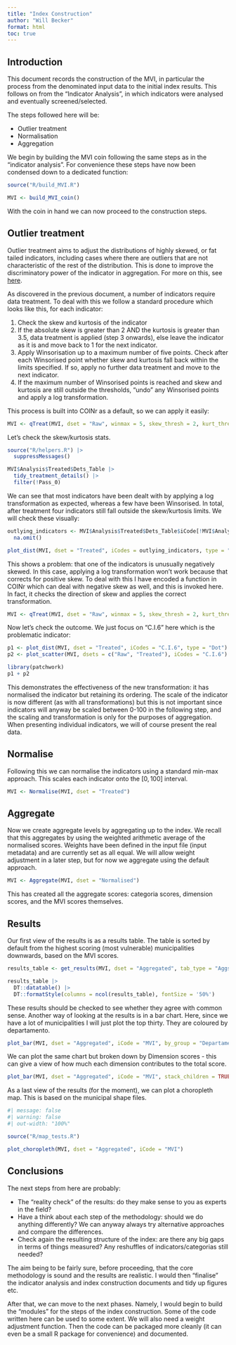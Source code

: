 ```yaml
---
title: "Index Construction"
author: "Will Becker"
format: html
toc: true
---
```


## Introduction

This document records the construction of the MVI, in particular the process from the denominated input data to the initial index results. This follows on from the "Indicator Analysis", in which indicators were analysed and eventually screened/selected.

The steps followed here will be:

- Outlier treatment
- Normalisation
- Aggregation

We begin by building the MVI coin following the same steps as in the "indicator analysis". For convenience these steps have now been condensed down to a dedicated function:

```r
source("R/build_MVI.R")

MVI <- build_MVI_coin()
```

With the coin in hand we can now proceed to the construction steps.

## Outlier treatment

Outlier treatment aims to adjust the distributions of highly skewed, or fat tailed indicators, including cases where there are outliers that are not characteristic of the rest of the distribution. This is done to improve the discriminatory power of the indicator in aggregation. For more on this, see [here](https://bluefoxr.github.io/COINrDoc/data-treatment.html).

As discovered in the previous document, a number of indicators require data treatment. To deal with this we follow a standard procedure which looks like this, for each indicator:

1. Check the skew and kurtosis of the indicator
2. If the absolute skew is greater than 2 AND the kurtosis is greater than 3.5, data treatment is applied (step 3 onwards), else leave the indicator as it is and move back to 1 for the next indicator.
3. Apply Winsorisation up to a maximum number of five points. Check after each Winsorised point whether skew and kurtosis fall back within the limits specified. If so, apply no further data treatment and move to the next indicator.
4. If the maximum number of Winsorised points is reached and skew and kurtosis are still outside the thresholds, "undo" any Winsorised points and apply a log transformation.

This process is built into COINr as a default, so we can apply it easily:

```r
MVI <- qTreat(MVI, dset = "Raw", winmax = 5, skew_thresh = 2, kurt_thresh = 3.5)
```

Let's check the skew/kurtosis stats.

```r
source("R/helpers.R") |>
  suppressMessages()

MVI$Analysis$Treated$Dets_Table |>
  tidy_treatment_details() |>
  filter(!Pass_0)
```

We can see that most indicators have been dealt with by applying a log transformation as expected, whereas a few have been Winsorised. In total, after treatment four indicators still fall outside the skew/kurtosis limits. We will check these visually:

```r
outlying_indicators <- MVI$Analysis$Treated$Dets_Table$iCode[!MVI$Analysis$Treated$Dets_Table$check_SkewKurt2.Pass] |>
  na.omit()

plot_dist(MVI, dset = "Treated", iCodes = outlying_indicators, type = "Dot")
```

This shows a problem: that one of the indicators is unusually negatively skewed. In this case, applying a log transformation won't work because that corrects for positive skew. To deal with this I have encoded a function in COINr which can deal with negative skew as well, and this is invoked here. In fact, it checks the direction of skew and applies the correct transformation.

```r
MVI <- qTreat(MVI, dset = "Raw", winmax = 5, skew_thresh = 2, kurt_thresh = 3.5, f2 = "log_CT_plus")
```
Now let's check the outcome. We just focus on "C.I.6" here which is the problematic indicator:

```r
p1 <- plot_dist(MVI, dset = "Treated", iCodes = "C.I.6", type = "Dot")
p2 <- plot_scatter(MVI, dsets = c("Raw", "Treated"), iCodes = "C.I.6")

library(patchwork)
p1 + p2
```

This demonstrates the effectiveness of the new transformation: it has normalised the indicator but retaining its ordering. The scale of the indicator is now different (as with all transformations) but this is not important since indicators will anyway be scaled between 0-100 in the following step, and the scaling and transformation is only for the purposes of aggregation. When presenting individual indicators, we will of course present the real data.

## Normalise

Following this we can normalise the indicators using a standard min-max approach. This scales each indicator onto the $[0,100]$ interval.

```r
MVI <- Normalise(MVI, dset = "Treated")
```

## Aggregate

Now we create aggregate levels by aggregating up to the index. We recall that this aggregates by using the weighted arithmetic average of the normalised scores. Weights have been defined in the input file (input metadata) and are currently set as all equal. We will allow weight adjustment in a later step, but for now we aggregate using the default approach.

```r
MVI <- Aggregate(MVI, dset = "Normalised")
```

This has created all the aggregate scores: categoria scores, dimension scores, and the MVI scores themselves.

## Results

Our first view of the results is as a results table. The table is sorted by default from the highest scoring (most vulnerable) municipalities downwards, based on the MVI scores.

```r
results_table <- get_results(MVI, dset = "Aggregated", tab_type = "Aggs", also_get = "uName", nround = 1) 

results_table |>
  DT::datatable() |>
  DT::formatStyle(columns = ncol(results_table), fontSize = '50%')
```


These results should be checked to see whether they agree with common sense. Another way of looking at the results is in a bar chart. Here, since we have a lot of municipalities I will just plot the top thirty. They are coloured by departamento.

```r
plot_bar(MVI, dset = "Aggregated", iCode = "MVI", by_group = "Departamento", filter_to_ends = list(top = 30))
```

We can plot the same chart but broken down by Dimension scores - this can give a view of how much each dimension contributes to the total score.

```r
plot_bar(MVI, dset = "Aggregated", iCode = "MVI", stack_children = TRUE, filter_to_ends = list(bottom = 30))
```

As a last view of the results (for the moment), we can plot a choropleth map. This is based on the municipal shape files.

```r
#| message: false
#| warning: false
#| out-width: "100%"

source("R/map_tests.R")

plot_choropleth(MVI, dset = "Aggregated", iCode = "MVI")
```



## Conclusions

The next steps from here are probably:

- The "reality check" of the results: do they make sense to you as experts in the field?
- Have a think about each step of the methodology: should we do anything differently? We can anyway always try alternative approaches and compare the differences.
- Check again the resulting structure of the index: are there any big gaps in terms of things measured? Any reshuffles of indicators/categorias still needed?

The aim being to be fairly sure, before proceeding, that the core methodology is sound and the results are realistic. I would then "finalise" the indicator analysis and index construction documents and tidy up figures etc.

After that, we can move to the next phases. Namely, I would begin to build the "modules" for the steps of the index construction. Some of the code written here can be used to some extent. We will also need a weight adjustment function. Then the code can be packaged more cleanly (it can even be a small R package for convenience) and documented.
